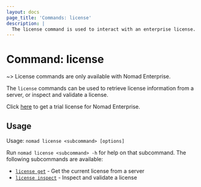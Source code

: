 ```yaml
---
layout: docs
page_title: 'Commands: license'
description: |
  The license command is used to interact with an enterprise license.
---
```


# Command: license

~> License commands are only available with Nomad Enterprise.

The `license` commands can be used to retrieve license information from a server,
or inspect and validate a license.

Click [here](https://www.hashicorp.com/products/nomad/trial) to get a trial license for Nomad Enterprise.

## Usage

Usage: `nomad license <subcommand> [options]`

Run `nomad license <subcommand> -h` for help on that subcommand. The following
subcommands are available:

- [`license get`][get] - Get the current license from a server
- [`license inspect`][inspect] - Inspect and validate a license

[get]: /nomad/docs/commands/license/get 'Get the current license from a server'
[inspect]: /nomad/docs/commands/license/inspect 'Inspect and validate a license'
